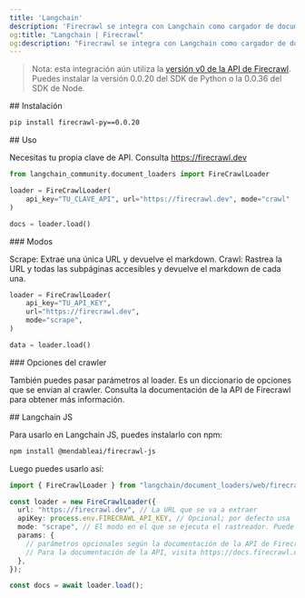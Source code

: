 ```yaml
---
title: 'Langchain'
description: 'Firecrawl se integra con Langchain como cargador de documentos.'
og:title: "Langchain | Firecrawl"
og:description: "Firecrawl se integra con Langchain como cargador de documentos."
---
```


> Nota: esta integración aún utiliza la [versión v0 de la API de Firecrawl](/es/v0/introduction). Puedes instalar la versión 0.0.20 del SDK de Python o la 0.0.36 del SDK de Node.

<div id="installation">
  ## Instalación
</div>

```bash
pip install firecrawl-py==0.0.20
```

<div id="usage">
  ## Uso
</div>

Necesitas tu propia clave de API. Consulta https://firecrawl.dev

```python
from langchain_community.document_loaders import FireCrawlLoader

loader = FireCrawlLoader(
    api_key="TU_CLAVE_API", url="https://firecrawl.dev", mode="crawl"
)

docs = loader.load()
```

<div id="modes">
  ### Modos
</div>

Scrape: Extrae una única URL y devuelve el markdown.
Crawl: Rastrea la URL y todas las subpáginas accesibles y devuelve el markdown de cada una.

```python
loader = FireCrawlLoader(
    api_key="TU_API_KEY",
    url="https://firecrawl.dev",
    mode="scrape",
)

data = loader.load()
```

<div id="crawler-options">
  ### Opciones del crawler
</div>

También puedes pasar parámetros al loader. Es un diccionario de opciones que se envían al crawler. Consulta la documentación de la API de Firecrawl para obtener más información.

<div id="langchain-js">
  ## Langchain JS
</div>

Para usarlo en Langchain JS, puedes instalarlo con npm:

```bash
npm install @mendableai/firecrawl-js
```

Luego puedes usarlo así:

```typescript
import { FireCrawlLoader } from "langchain/document_loaders/web/firecrawl";

const loader = new FireCrawlLoader({
  url: "https://firecrawl.dev", // La URL que se va a extraer
  apiKey: process.env.FIRECRAWL_API_KEY, // Opcional; por defecto usa `FIRECRAWL_API_KEY` en tu entorno.
  mode: "scrape", // El modo en el que se ejecuta el rastreador. Puede ser "scrape" para URLs individuales o "crawl" para todas las subpáginas accesibles
  params: {
    // parámetros opcionales según la documentación de la API de Firecrawl
    // Para la documentación de la API, visita https://docs.firecrawl.dev
  },
});

const docs = await loader.load();
```
